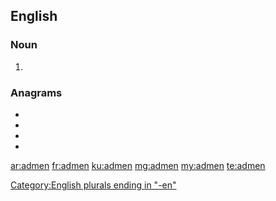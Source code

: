 ==English==

===Noun===
{{head|en|noun plural form}}

# {{plural of|adman|lang=en}}

===Anagrams===
* {{l|en|amend}}
* {{l|en|maned}}
* {{l|en|Medan}}
* {{l|en|named}}

[[Category:English plurals ending in "-en"]]

[[ar:admen]]
[[fr:admen]]
[[ku:admen]]
[[mg:admen]]
[[my:admen]]
[[te:admen]]
